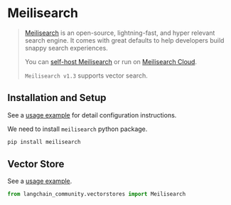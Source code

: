 # Meilisearch

> [Meilisearch](https://meilisearch.com) is an open-source, lightning-fast, and hyper
> relevant search engine.
> It comes with great defaults to help developers build snappy search experiences.
>
> You can [self-host Meilisearch](https://www.meilisearch.com/docs/learn/getting_started/installation#local-installation)
> or run on [Meilisearch Cloud](https://www.meilisearch.com/pricing).
>
>`Meilisearch v1.3` supports vector search.

## Installation and Setup

See a [usage example](/oss/integrations/vectorstores/meilisearch) for detail configuration instructions.


We need to install `meilisearch` python package.

```bash
pip install meilisearch
```

## Vector Store

See a [usage example](/oss/integrations/vectorstores/meilisearch).

```python
from langchain_community.vectorstores import Meilisearch
```
